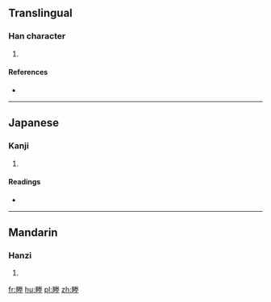 ==Translingual==

===Han character===
{{Han char|rn=102|rad=田|as=09|sn=14|four=|canj=田火手土 (WFQG)}}

# {{defn|Han|sort=田09}}

====References====
* {{Han ref|kx=0765.100|dkj=21905|dj=1176.070|hdz=42550.070|uh=757B|ud=30075}}

----

==Japanese==

===Kanji===
{{ja-kanji|grade=|rs=田09}}

# {{defn|lang=ja|sort=田09}}

====Readings====
* {{ja-readings|on=[[しょう]] (shō), [[じょう]] (jō)|kun=[[あぜ]] (aze)|nanori=}}

----

==Mandarin==

===Hanzi===
{{cmn-hanzi|pin=[[shéng]] ([[sheng2]])|wg=sheng<sup>2</sup>}}

# {{defn|lang=cmn|sort=田09}}

[[fr:畻]]
[[hu:畻]]
[[pl:畻]]
[[zh:畻]]